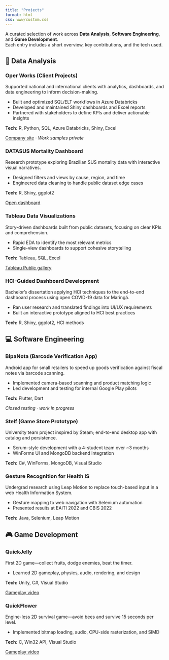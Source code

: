 ```yaml
---
title: "Projects"
format: html
css: www/custom.css
---
```


A curated selection of work across **Data Analysis**, **Software Engineering**, and **Game Development**.  
Each entry includes a short overview, key contributions, and the tech used.

## 🧩 Data Analysis

<div class="grid-container projects-grid">

<div class="grid-card project-card">
<h3>Oper Works (Client Projects)</h3>
<p>Supported national and international clients with analytics, dashboards, and data engineering to inform decision-making.</p>
<ul>
  <li>Built and optimized SQL/ELT workflows in Azure Databricks</li>
  <li>Developed and maintained Shiny dashboards and Excel reports</li>
  <li>Partnered with stakeholders to define KPIs and deliver actionable insights</li>
</ul>
<p class="project-tech"><strong>Tech:</strong> R, Python, SQL, Azure Databricks, Shiny, Excel</p>
<p class="project-links"><a href="https://operdata.com.br/" target="_blank">Company site</a> · <em>Work samples private</em></p>
</div>

<div class="grid-card project-card">
<h3>DATASUS Mortality Dashboard</h3>
<p>Research prototype exploring Brazilian SUS mortality data with interactive visual narratives.</p>
<ul>
  <li>Designed filters and views by cause, region, and time</li>
  <li>Engineered data cleaning to handle public dataset edge cases</li>
</ul>
<p class="project-tech"><strong>Tech:</strong> R, Shiny, ggplot2</p>
<p class="project-links"><a href="https://rickshinyprojects.shinyapps.io/DATASUS_SIM_PIBITI_UEM_DASH/" target="_blank">Open dashboard</a></p>
</div>

<div class="grid-card project-card">
<h3>Tableau Data Visualizations</h3>
<p>Story-driven dashboards built from public datasets, focusing on clear KPIs and comprehension.</p>
<ul>
  <li>Rapid EDA to identify the most relevant metrics</li>
  <li>Single-view dashboards to support cohesive storytelling</li>
</ul>
<p class="project-tech"><strong>Tech:</strong> Tableau, SQL, Excel</p>
<p class="project-links"><a href="https://public.tableau.com/app/profile/henrique.felizardo/vizzes" target="_blank">Tableau Public gallery</a></p>
</div>

<div class="grid-card project-card">
<h3>HCI-Guided Dashboard Development</h3>
<p>Bachelor’s dissertation applying HCI techniques to the end-to-end dashboard process using open COVID-19 data for Maringá.</p>
<ul>
  <li>Ran user research and translated findings into UI/UX requirements</li>
  <li>Built an interactive prototype aligned to HCI best practices</li>
</ul>
<p class="project-tech"><strong>Tech:</strong> R, Shiny, ggplot2, HCI methods</p>
</div>

</div>

## 💻 Software Engineering

<div class="grid-container projects-grid">

<div class="grid-card project-card">
<h3>BipaNota (Barcode Verification App)</h3>
<p>Android app for small retailers to speed up goods verification against fiscal notes via barcode scanning.</p>
<ul>
  <li>Implemented camera-based scanning and product matching logic</li>
  <li>Led development and testing for internal Google Play pilots</li>
</ul>
<p class="project-tech"><strong>Tech:</strong> Flutter, Dart</p>
<p class="project-links"><em>Closed testing · work in progress</em></p>
</div>

<div class="grid-card project-card">
<h3>Stelf (Game Store Prototype)</h3>
<p>University team project inspired by Steam; end-to-end desktop app with catalog and persistence.</p>
<ul>
  <li>Scrum-style development with a 4-student team over ~3 months</li>
  <li>WinForms UI and MongoDB backend integration</li>
</ul>
<p class="project-tech"><strong>Tech:</strong> C#, WinForms, MongoDB, Visual Studio</p>
</div>

<div class="grid-card project-card">
<h3>Gesture Recognition for Health IS</h3>
<p>Undergrad research using Leap Motion to replace touch-based input in a web Health Information System.</p>
<ul>
  <li>Gesture mapping to web navigation with Selenium automation</li>
  <li>Presented results at EAITI 2022 and CBIS 2022</li>
</ul>
<p class="project-tech"><strong>Tech:</strong> Java, Selenium, Leap Motion</p>
</div>

</div>

## 🎮 Game Development

<div class="grid-container projects-grid">

<div class="grid-card project-card">
<h3>QuickJelly</h3>
<p>First 2D game—collect fruits, dodge enemies, beat the timer.</p>
<ul>
  <li>Learned 2D gameplay, physics, audio, rendering, and design</li>
</ul>
<p class="project-tech"><strong>Tech:</strong> Unity, C#, Visual Studio</p>
<p class="project-links"><a href="https://youtu.be/C0IgPMbL2cQ" target="_blank">Gameplay video</a></p>
</div>

<div class="grid-card project-card">
<h3>QuickFlower</h3>
<p>Engine-less 2D survival game—avoid bees and survive 15 seconds per level.</p>
<ul>
  <li>Implemented bitmap loading, audio, CPU-side rasterization, and SIMD</li>
</ul>
<p class="project-tech"><strong>Tech:</strong> C, Win32 API, Visual Studio</p>
<p class="project-links"><a href="https://youtu.be/UYTEnszqbYk" target="_blank">Gameplay video</a></p>
</div>

</div>
